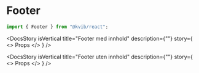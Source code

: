
<Meta of={FooterStories} />

<DocsContainer>

# Footer

```jsx
import { Footer } from "@kvib/react";
```

<Feedback components="Footer" />

<DocsStory
  isVertical
  title="Footer med innhold"
  description={""}
  story={
    <>
      <Canvas of={FooterStories.FooterAll} sourceState="hidden" />
      Props
      <Controls of={FooterStories.FooterAll} />
    </>
  }
/>

<DocsStory
  isVertical
  title="Footer uten innhold"
  description={""}
  story={
    <>
      <Canvas of={FooterStories.FooterNone} sourceState="hidden" />
      Props
      <Controls of={FooterStories.FooterNone} />
    </>
  }
/>

</DocsContainer>
